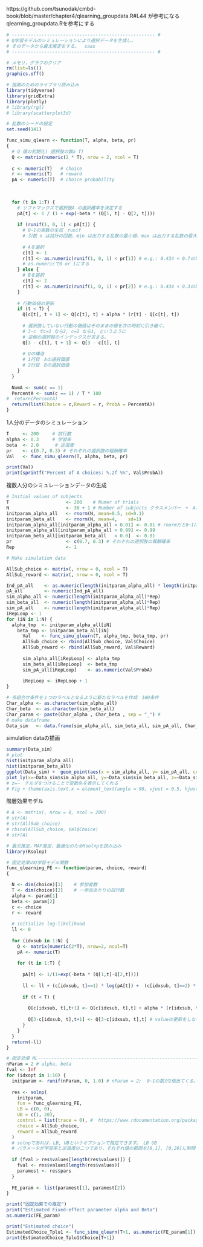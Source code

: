 https://github.com/tsunodak/cmbd-book/blob/master/chapter4/qlearning_groupdata.R#L44
が参考になる
qlearning_groupdata.Rを参考にする

```r
# ----------------------------------------------------- #
# Q学習モデルのシミュレーションにより選択データを生成し，
# そのデータから最尤推定をする。  saas
# ----------------------------------------------------- #

# メモリ，グラフのクリア
rm(list=ls())
graphics.off()

# 描画のためのライブラリ読み込み
library(tidyverse)
library(gridExtra)
library(plotly)
# library(rgl)
# library(scatterplot3d)

# 乱数のシードの設定 
set.seed(141)
```

```r
func_simu_qlearn <- function(T, alpha, beta, pr)
{
  # Q 値の初期化( 選択肢の数x T)
  Q <- matrix(numeric(2 * T), nrow = 2, ncol = T)
  
  c <- numeric(T)   # choice
  r <- numeric(T)   # reward
  pA <- numeric(T)  # choice probability
  
  
  
  for (t in 1:T) {
    # ソフトマックスで選択肢A の選択確率を決定する
    pA[t] <- 1 / (1 + exp(-beta * (Q[1, t] - Q[2, t])))
    
    if (runif(1, 0, 1) < pA[t]) {
      # 0~1の実数の生成　runif
      # 引数 n は試行の回数、min は出力する乱数の最小値、max は出力する乱数の最大値である。
      
      # Aを選択
      c[t] <- 1
      r[t] <- as.numeric(runif(1, 0, 1) < pr[1]) # e.g.: 0.434 < 0.7の場合
      # as.numericで0 or 1にする
    } else {
      # Bを選択
      c[t] <- 2
      r[t] <- as.numeric(runif(1, 0, 1) < pr[2]) # e.g.: 0.434 < 0.3の場合
    }
    
    # 行動価値の更新
    if (t < T) {
      Q[c[t], t + 1] <- Q[c[t], t] + alpha * (r[t] - Q[c[t], t])
      
      # 選択肢していない行動の価値はそのままの値を次の時刻に引き継ぐ。
      # 3-c でc=1 なら2, c=2 なら1, というように
      # 逆側の選択肢のインデックスが求まる。
      Q[3 - c[t], t + 1] <- Q[3 - c[t], t]
      
      # Qの構造
      # 1行目　Aの選択価値
      # 2行目　Bの選択価値
    }
  }
  
  NumA <- sum(c == 1)
  PercentA <- sum(c == 1) / T * 100
#  return(PercentA)
  return(list(Choice = c,Reward = r, ProbA = PercentA))
}

```
1人分のデータのシミュレーション
```r
T     <- 200     # 試行数
alpha <- 0.3     # 学習率
beta  <- 2.0      # 逆温度
pr    <- c(0.7, 0.3) # それぞれの選択肢の報酬確率
Val   <- func_simu_qlearn(T, alpha, beta, pr)

print(Val)
print(sprintf("Percent of A choices: %.2f %%", Val$ProbA))
```
複数人分のシミュレーションデータの生成
```r
# Initial values of subjects
T                     <- 200    # Numer of trials
N                     <- 30 + 1 # Number of subjects クラスメンバー　+　Aさん
initparam_alpha_all   <- rnorm(N, mean=0.5, sd=0.1)
initparam_beta_all    <- rnorm(N, mean=4,    sd=1)
initparam_alpha_all[initparam_alpha_all < 0.01] <- 0.01 # rnormだと0~1に収まらない値が生成される可能性あ
initparam_alpha_all[initparam_alpha_all > 0.99] <- 0.99
initparam_beta_all[initparam_beta_all   < 0.0]  <- 0.01
pr                    <- c(0.7, 0.3) # それぞれの選択肢の報酬確率
Rep                   <- 1

# Make simulation data

AllSub_choice <- matrix(, nrow = 0, ncol = T)
AllSub_reward <- matrix(, nrow = 0, ncol = T)

Ind_pA_all    <- as.numeric(length(initparam_alpha_all) * length(initparam_beta_all))
pA_all        <- numeric(Ind_pA_all)
sim_alpha_all <- numeric(length(initparam_alpha_all)*Rep) 
sim_beta_all  <- numeric(length(initparam_alpha_all)*Rep) 
sim_pA_all    <- numeric(length(initparam_alpha_all)*Rep) 
iRepLoop <- 1
for (iN in 1:N) {
  alpha_tmp  <- initparam_alpha_all[iN]
    beta_tmp <- initparam_beta_all[iN]
      Val    <- func_simu_qlearn(T, alpha_tmp, beta_tmp, pr)
      AllSub_choice <- rbind(AllSub_choice, Val$Choice)
      AllSub_reward <- rbind(AllSub_reward, Val$Reward)
      
      sim_alpha_all[iRepLoop] <- alpha_tmp
      sim_beta_all[iRepLoop]  <- beta_tmp
      sim_pA_all[iRepLoop]    <- as.numeric(Val$ProbA)
        
      iRepLoop <- iRepLoop + 1
}

# 各組合せ条件を１つのラベルとなるように新たなラベルを作成　100条件
Char_alpha <- as.character(sim_alpha_all)
Char_beta  <- as.character(sim_beta_all)
Char_param <- paste(Char_alpha , Char_beta , sep = "_") # 
# make dataframe
Data_sim   <- data.frame(sim_alpha_all, sim_beta_all, sim_pA_all, Char_param)
```
simulation dataの描画
```r
summary(Data_sim)
# plot
hist(initparam_alpha_all)
hist(initparam_beta_all)
ggplot(Data_sim) +  geom_point(aes(x = sim_alpha_all, y= sim_pA_all, color = sim_beta_all))
plot_ly(x=~Data_sim$sim_alpha_all, y=~Data_sim$sim_beta_all, z=~Data_sim$sim_pA_all, color = sim_beta_all) # 3d plot
# z=~　チルダをつけることで変数名を表示してくれる
# Fig + theme(axis.text.x = element_text(angle = 90, vjust = 0.5, hjust=1))
```
階層効果モデル

```r
# A <- matrix(, nrow = 0, ncol = 200)
# str(A)
# str(AllSub_choice)
# rbind(AllSub_choice, Val$Choice)
# str(A)
```

```r
# 最尤推定，MAP推定，最適化のためRsolnpを読み込み
library(Rsolnp)

# 固定効果のQ学習モデル関数
func_qlearning_FE <- function(param, choice, reward)
{

  N <- dim(choice)[1]    # 参加者数
  T <- dim(choice)[2]    # 一参加あたりの試行数
  alpha <- param[1]
  beta <- param[2]
  c <- choice
  r <- reward
  
  # initialize log-likelihood
  ll <- 0
  
  for (idxsub in 1:N) {
    Q <- matrix(numeric(2*T), nrow=2, ncol=T)
    pA <- numeric(T) 
    
    for (t in 1:T) {
      
      pA[t] <- 1/(1+exp(-beta * (Q[1,t]-Q[2,t])))
      
      ll <- ll + (c[idxsub, t]==1) * log(pA[t]) +  (c[idxsub, t]==2) * log(1-pA[t])
      
      if (t < T) {
        
        Q[c[idxsub, t],t+1] <- Q[c[idxsub, t],t] + alpha * (r[idxsub, t] - Q[c[idxsub, t],t] ) # valueの更新をする選択肢 
        
        Q[3-c[idxsub, t],t+1] <- Q[3-c[idxsub, t],t] # valueの更新をしない側の選択肢
      }
    }
  }
  return(-ll)
}

```

```r
# 固定効果 ML-------------------------------------------------------------
nParam = 2 # alpha, beta
fval <- Inf
for (idxopt in 1:10) {
  initparam <- runif(nParam, 0, 1.0) # nParam = 2;  0~1の数が2個出てくる。alphaとβの初期値
  
  res <- solnp(
    initparam,
    fun = func_qlearning_FE,
    LB = c(0, 0), 
    UB = c(1, 20),
    control = list(trace = 0), #  https://www.rdocumentation.org/packages/Rsolnp/versions/1.16/topics/solnp
    choice = AllSub_choice,
    reward = AllSub_reward
  )
  # solnpであれば，LB, UBというオプションで指定できます。 LB UB
  # パラメータが学習率と逆温度の二つであり，それぞれ値の範囲を[0,1], [0,20]に制限したければ， 以下のようにします。
  
  if (fval > res$values[length(res$values)]) {
    fval <- res$values[length(res$values)]
    paramest <- res$pars
  }
  
  FE_param <- list(paramest[1], paramest[2])
}
```

```r
print("固定効果での推定")
print("Estimated Fixed-effect parameter alpha and Beta")
as.numeric(FE_param)

print("Estimated choice")
EstimatedChoice_Tplu1 <- func_simu_qlearn(T+1, as.numeric(FE_param[1]), as.numeric(FE_param[2]), pr)
print(EstimatedChoice_Tplu1$Choice[T+1])

```